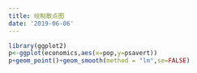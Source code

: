 ---
title: 绘制散点图
date: '2019-06-06'
---

```{r}
library(ggplot2)
p<-ggplot(economics,aes(x=pop,y=psavert))
p+geom_point()+geom_smooth(method = "lm",se=FALSE)

```